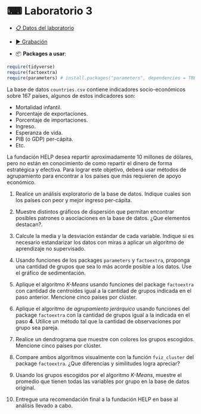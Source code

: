 # &#9000; Laboratorio 3 {-}

* <a href="data/countries.csv" target="_blank">&#128203; Datos del laboratorio</a>
* <a href="https://www.google.cl" target="_blank">&#9654; Grabación</a>

* &#128230; **Packages a usar**:

```r
require(tidyverse)
require(factoextra)
require(parameters) # install.packages("parameters", dependencies = TRUE)
```

La base de datos `countries.csv` contiene indicadores socio-económicos sobre 167 países, algunos de estos indicadores son:

* Mortalidad infantil.
* Porcentaje de exportaciones.
* Porcentaje de importaciones.
* Ingreso.
* Esperanza de vida.
* PIB (o GDP) per-cápita.
* Etc.

La fundación HELP desea repartir aproximadamente 10 millones de dólares, pero no están en conocimiento de como repartir el dinero de forma estratégica y efectiva. Para lograr este objetivo, deberá usar métodos de agrupamiento para encontrar a los países que más requieren de apoyo económico.

1. Realice un análisis exploratorio de la base de datos. Indique cuales son los países con peor y mejor ingreso per-cápita.

2. Muestre distintos gráficos de dispersión que permitan encontrar posibles patrones o asociaciones en la base de datos. ¿Que elementos destacan?.

3. Calcule la media y la desviación estándar de cada variable. Indique si es necesario estandarizar los datos con miras a aplicar un algoritmo de aprendizaje no supervisado.

4. Usando funciones de los packages `parameters` y `factoextra`, proponga una cantidad de grupos que sea lo más acorde posible a los datos. Use el gráfico de sedimentación.

5. Aplique el algoritmo *K-Means* usando funciones del package `factoextra` con cantidad de centroides igual a la cantidad de grupos indicada en el paso anterior. Mencione cinco países por clúster.

6. Aplique el algoritmo de *agrupamiento jerárquico* usando funciones del package `factoextra` con la cantidad de grupos igual a la indicada en el paso **4**. Utilice un método tal que la cantidad de observaciones por grupo sea pareja.

7. Realice un dendrograma que muestre con colores los grupos escogidos. Mencione cinco países por clúster.

8. Compare ambos algoritmos visualmente con la función `fviz_cluster` del package `factoextra`. ¿Que diferencias y similitudes logra apreciar?

9. Usando los grupos escogidos por el algoritmo *K-Means*, muestre el promedio que tienen todas las variables por grupo en la base de datos original.

10. Entregue una recomendación final a la fundación HELP en base al análisis llevado a cabo.


